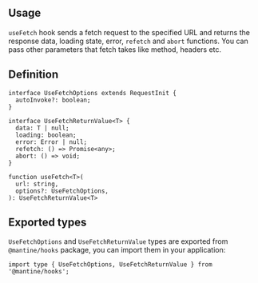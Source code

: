 

## Usage

`useFetch` hook sends a fetch request to the specified URL and returns the response data, loading state, error,
`refetch` and `abort` functions. You can pass other parameters that fetch takes like method, headers etc.

<Demo data={HooksDemos.useFetchUsage} />

## Definition

```tsx
interface UseFetchOptions extends RequestInit {
  autoInvoke?: boolean;
}

interface UseFetchReturnValue<T> {
  data: T | null;
  loading: boolean;
  error: Error | null;
  refetch: () => Promise<any>;
  abort: () => void;
}

function useFetch<T>(
  url: string,
  options?: UseFetchOptions,
): UseFetchReturnValue<T>
```

## Exported types

`UseFetchOptions` and `UseFetchReturnValue` types are exported from `@mantine/hooks` package,
you can import them in your application:

```tsx
import type { UseFetchOptions, UseFetchReturnValue } from '@mantine/hooks';
```
